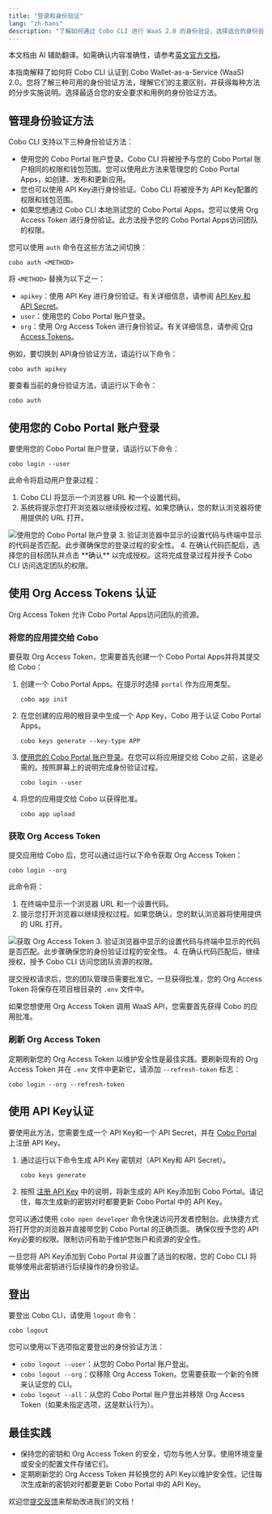 ```yaml
---
title: "登录和身份验证"
lang: "zh-hans"
description: "了解如何通过 Cobo CLI 进行 WaaS 2.0 的身份验证，选择适合的身份验证方法。"
---
```

<Note>本文档由 AI 辅助翻译。如需确认内容准确性，请参考[英文官方文档](https://www.cobo.com/developers/v2/guides/overview/introduction)。</Note>

本指南解释了如何将 Cobo CLI 认证到 Cobo Wallet-as-a-Service (WaaS) 2.0。您将了解三种可用的身份验证方法，理解它们的主要区别，并获得每种方法的分步实施说明。选择最适合您的安全要求和用例的身份验证方法。

## 管理身份验证方法

Cobo CLI 支持以下三种身份验证方法：

- 使用您的 Cobo Portal 账户登录。Cobo CLI 将被授予与您的 Cobo Portal 账户相同的权限和钱包范围。您可以使用此方法来管理您的 Cobo Portal Apps，如创建、发布和更新应用。
- 您也可以使用 API Key进行身份验证。Cobo CLI 将被授予为 API Key配置的权限和钱包范围。
- 如果您想通过 Cobo CLI 本地测试您的 Cobo Portal Apps，您可以使用 Org Access Token 进行身份验证。此方法授予您的 Cobo Portal Apps访问团队的权限。

您可以使用 `auth` 命令在这些方法之间切换：

```shell
cobo auth <METHOD>
```
将 `<METHOD>` 替换为以下之一：

- `apikey`：使用 API Key 进行身份验证。有关详细信息，请参阅 [API Key 和 API Secret](/v2_cn/guides/overview/cobo-auth#api-key-and-api-secret)。
- `user`：使用您的 Cobo Portal 账户登录。
- `org`：使用 Org Access Token 进行身份验证。有关详细信息，请参阅 [Org Access Tokens](/v2_cn/apps/org-access-tokens)。

例如，要切换到 API身份验证方法，请运行以下命令：

```shell
cobo auth apikey
```

要查看当前的身份验证方法，请运行以下命令：

```shell
cobo auth
```

## 使用您的 Cobo Portal 账户登录

要使用您的 Cobo Portal 账户登录，请运行以下命令：

```
cobo login --user
```

此命令将启动用户登录过程：

1. Cobo CLI 将显示一个浏览器 URL 和一个设置代码。
2. 系统将提示您打开浏览器以继续授权过程。如果您确认，您的默认浏览器将使用提供的 URL 打开。
<img src="/v2_cn/images/developer-tools/user-login.png" className="screenshot_modal" alt="使用您的 Cobo Portal 账户登录" />
3. 验证浏览器中显示的设置代码与终端中显示的代码是否匹配。此步骤确保您的登录过程的安全性。
4. 在确认代码匹配后，选择您的目标团队并点击 **确认** 以完成授权。这将完成登录过程并授予 Cobo CLI 访问选定团队的权限。

## 使用 Org Access Tokens 认证

Org Access Token 允许 Cobo Portal Apps访问团队的资源。

### 将您的应用提交给 Cobo

要获取 Org Access Token，您需要首先创建一个 Cobo Portal Apps并将其提交给 Cobo：

1. 创建一个 Cobo Portal Apps。在提示时选择 `portal` 作为应用类型。

    ```
    cobo app init
    ```

2. 在您创建的应用的根目录中生成一个 App Key，Cobo 用于认证 Cobo Portal Apps。

    ```
    cobo keys generate --key-type APP
    ```

3. [使用您的 Cobo Portal 账户登录](#log-in-with-your-cobo-portal-account)。在您可以将应用提交给 Cobo 之前，这是必需的。按照屏幕上的说明完成身份验证过程。

    ```
    cobo login --user
    ```
4. 将您的应用提交给 Cobo 以获得批准。

    ```
    cobo app upload
    ```

### 获取 Org Access Token
提交应用给 Cobo 后，您可以通过运行以下命令获取 Org Access Token：

```
cobo login --org
```
此命令将：

1. 在终端中显示一个浏览器 URL 和一个设置代码。
2. 提示您打开浏览器以继续授权过程。如果您确认，您的默认浏览器将使用提供的 URL 打开。
<img src="/v2_cn/images/developer-tools/org-access-token.png" className="screenshot_modal" alt="获取 Org Access Token" />
3. 验证浏览器中显示的设置代码与终端中显示的代码是否匹配。此步骤确保您的身份验证过程的安全性。
4. 在确认代码匹配后，继续授权，授予 Cobo CLI 访问您团队资源的权限。

提交授权请求后，您的团队管理员需要批准它。一旦获得批准，您的 Org Access Token 将保存在项目根目录的 `.env` 文件中。

<Note>
如果您想使用 Org Access Token 调用 WaaS API，您需要首先获得 Cobo 的应用批准。
</Note>

### 刷新 Org Access Token
定期刷新您的 Org Access Token 以维护安全性是最佳实践。要刷新现有的 Org Access Token 并在 `.env` 文件中更新它，请添加 `--refresh-token` 标志：

```shell
cobo login --org --refresh-token
```

## 使用 API Key认证

要使用此方法，您需要生成一个 API Key和一个 API Secret，并在 [Cobo Portal](https://portal.cobo.com) 上注册 API Key。

1. 通过运行以下命令生成 API Key 密钥对（API Key和 API Secret）。
    ```shell
    cobo keys generate
    ```
2. 按照 [注册 API Key](https://manuals.cobo.com/en/portal/developer-console/create-api-key) 中的说明，将新生成的 API Key添加到 Cobo Portal。请记住，每次生成新的密钥对时都要更新 Cobo Portal 中的 API Key。

<Info>您可以通过使用 `cobo open developer` 命令快速访问开发者控制台。此快捷方式将打开您的浏览器并直接带您到 Cobo Portal 的正确页面。</Info> 
<Warning>
确保仅授予您的 API Key必要的权限。限制访问有助于维护您账户和资源的安全性。
</Warning>

一旦您将 API Key添加到 Cobo Portal 并设置了适当的权限，您的 Cobo CLI 将能够使用此密钥进行后续操作的身份验证。

## 登出

要登出 Cobo CLI，请使用 `logout` 命令：

```shell
cobo logout
```

您可以使用以下选项指定要登出的身份验证方法：

- `cobo logout --user`：从您的 Cobo Portal 账户登出。
- `cobo logout --org`：仅移除 Org Access Token。您需要获取一个新的令牌来认证您的 CLI。
- `cobo logout --all`：从您的 Cobo Portal 账户登出并移除 Org Access Token（如果未指定选项，这是默认行为）。

## 最佳实践

- 保持您的密钥和 Org Access Token 的安全，切勿与他人分享。使用环境变量或安全的配置文件存储它们。
- 定期刷新您的 Org Access Token 并轮换您的 API Key以维护安全性。记住每次生成新的密钥对时都要更新 Cobo Portal 中的 API Key。

<Tip>欢迎您[提交反馈](https://forms.zohopublic.com/cobo/form/DocumentFeedbackForm/formperma/QvLOhxJv1_JMsJ-1dleZ8Itb_7rzN-LtgvsDdxosoVI)来帮助改进我们的文档！</Tip>
